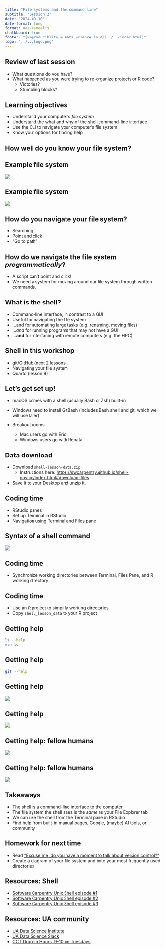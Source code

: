 ```yaml
---
title: "File systems and the command line"
subtitle: "Session 2"
date: "2024-09-10"
date-format: long
format: uaz-revealjs
chalkboard: true
footer: "[Reproduciblity & Data Science in R](../../index.html)"
logo: "../../logo.png"
---
```


## Review of last session

-   What questions do you have?
-   What happened as you were trying to re-organize projects or R code?
    -   Victories?
    -   Stumbling blocks?

## Learning objectives

-   Understand your computer's *file system*
-   Understand the what and why of the shell command-line interface
-   Use the CLI to navigate your computer's file system
-   Know your options for finding help

## How well do you know your file system?

## Example file system

![](file-path-example.png)

## Example file system

![](file-structure-example.png)

## How do you navigate your file system?

-   Searching
-   Point and click
-   "Go to path"

## How do we navigate the file system *programmatically*?

-   A script can't point and click!
-   We need a system for moving around our file system through written commands.

## What is the shell?

-   Command-line interface, in contrast to a GUI
-   Useful for navigating the file system
-   ...and for automating large tasks (e.g. renaming, moving files)
-   ...*and* for running programs that may not have a GUI
-   ...**and** for interfacing with remote computers (e.g. the HPC)

## Shell in this workshop

-   git/GitHub (next 2 lessons)
-   Navigating your file system
-   Quarto (lesson 9)

## Let's get set up!

-   macOS comes with a shell (usually Bash or Zsh) built-in

-   Windows need to install GitBash (includes Bash shell and git, which we will use later)

-   Breakout rooms

    -   Mac users go with Eric
    -   Windows users go with Renata

## Data download

-   Download `shell-lesson-data.zip`
    -   Instructions here: <https://swcarpentry.github.io/shell-novice/index.html#download-files>
-   Save it to your Desktop and unzip it.

## Coding time

-   RStudio panes
-   Set up Terminal in RStudio
-   Navigation using Terminal and Files pane

## Syntax of a shell command

![](shell_syntax.png){fig-align="center"}

## Coding time

-   Synchronize working directories between Terminal, Files Pane, and R working directory

## Coding time

-   Use an R project to simplify working directories
-   Copy `shell_lesson_data` to your R project

## Getting help

``` bash
ls --help
man ls
```

## Getting help

``` bash
git --help
```

## Getting help

![](getwd.png){fig-align="center"}

## Getting help

![](man_page.png){fig-align="center"}

## Getting help: fellow humans

![](ua-ds-slack.png){fig-align="center"}

## Getting help: fellow humans

![](drop-ins.png){fig-align="center"}

## Takeaways

-   The shell is a command-line interface to the computer
-   The file system the shell sees is the *same* as your File Explorer tab
-   We can use the shell from the Terminal pane in RStudio
-   Find help from built-in manual pages, Google, (maybe) AI tools, or community

## Homework for next time

-   Read ["Excuse me, do you have a moment to talk about version control?"](https://peerj.com/preprints/3159/)
-   Create a diagram of your file system and note your most frequently used directories

## Resources: Shell

-   [Software Carpentry Unix Shell episode #1](https://swcarpentry.github.io/shell-novice/01-intro)
-   [Software Carpentry Unix Shell episode #2](https://swcarpentry.github.io/shell-novice/02-filedir)
-   [Software Carpentry Unix Shell episode #3](https://swcarpentry.github.io/shell-novice/03-create)

## Resources: UA community

-   [UA Data Science Institute](https://datascience.arizona.edu/)
-   [UA Data Science Slack](https://jcoliver.github.io/uadatascience-slack/)
-   [CCT Drop-in Hours, 9-10 on Tuesdays](https://datascience.cct.arizona.edu/drop-in-hours)
